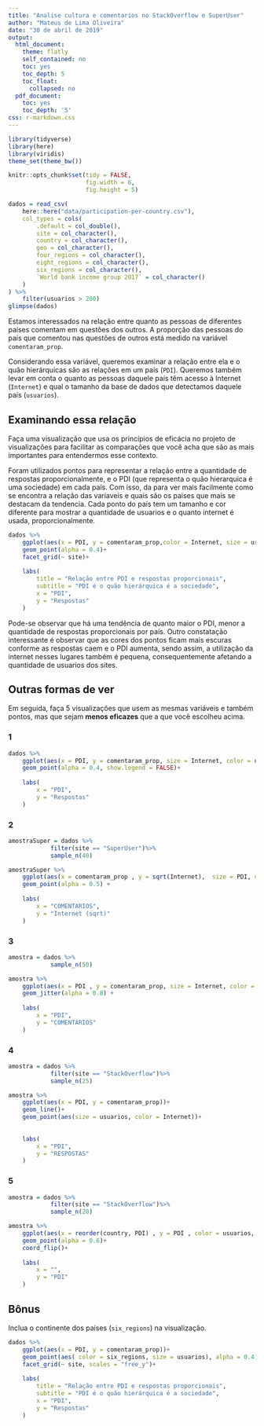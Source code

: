 ```yaml
---
title: "Analise cultura e comentarios no StackOverflow e SuperUser"
author: "Mateus de Lima Oliveira"
date: "30 de abril de 2019"
output:
  html_document:
    theme: flatly
    self_contained: no
    toc: yes
    toc_depth: 5
    toc_float:
      collapsed: no
  pdf_document:
    toc: yes
    toc_depth: '5'
css: r-markdown.css
---
```


```r
library(tidyverse)
library(here)
library(viridis)
theme_set(theme_bw())

knitr::opts_chunk$set(tidy = FALSE,
                      fig.width = 6,
                      fig.height = 5)
```

```r
dados = read_csv(
    here::here("data/participation-per-country.csv"),
    col_types = cols(
        .default = col_double(),
        site = col_character(),
        country = col_character(),
        geo = col_character(),
        four_regions = col_character(),
        eight_regions = col_character(),
        six_regions = col_character(),
        `World bank income group 2017` = col_character()
    )
) %>% 
    filter(usuarios > 200)
glimpse(dados)
```

Estamos interessados na relação entre quanto as pessoas de diferentes países comentam em questões dos outros. A proporção das pessoas do país que comentou nas questões de outros está medido na variável `comentaram_prop`. 

Considerando essa variável, queremos examinar a relação entre ela e o quão hierárquicas são as relações em um país (`PDI`). Queremos também levar em conta o quanto as pessoas daquele país têm acesso à Internet (`Internet`) e qual o tamanho da base de dados que detectamos daquele país (`usuarios`). 

## Examinando essa relação

Faça uma visualização que usa os princípios de eficácia no projeto de visualizações para facilitar as comparações que você acha que são as mais importantes para entendermos esse contexto. 

Foram utilizados pontos para representar a relação entre a quantidade de respostas proporcionalmente, e o PDI (que representa o quão hierarquica é uma sociedade) em cada país. Com isso, da para ver mais facilmente como se encontra a relação das variaveis e quais são os paises que mais se destacam da tendencia. Cada ponto do país tem um tamanho e cor diferente para mostrar a quantidade de usuarios e o quanto internet é usada, proporcionalmente. 

```r
dados %>%
    ggplot(aes(x = PDI, y = comentaram_prop,color = Internet, size = usuarios))+
    geom_point(alpha = 0.4)+
    facet_grid(~ site)+
    
    labs(
        title = "Relação entre PDI e respostas proporcionais",
        subtitle = "PDI é o quão hierárquica é a sociedade",
        x = "PDI",
        y = "Respostas"
    )

```




Pode-se observar que há uma tendência de quanto maior o PDI, menor a quantidade de respostas proporcionais por país. Outro constatação interessante é observar que as cores dos pontos ficam mais escuras conforme as respostas caem e o PDI aumenta, sendo assim, a utilização da internet nesses lugares também é pequena, consequentemente afetando a quantidade de usuarios dos sites.


## Outras formas de ver

Em seguida, faça 5 visualizações que usem as mesmas variáveis e também pontos, mas que sejam **menos eficazes** que a que você escolheu acima. 

### 1

```r
dados %>%
    ggplot(aes(x = PDI, y = comentaram_prop, size = Internet, color = usuarios))+
    geom_point(alpha = 0.4, show.legend = FALSE)+
    
    labs(
        x = "PDI",
        y = "Respostas"
    )

```

### 2

```r
amostraSuper = dados %>%
            filter(site == "SuperUser")%>%
            sample_n(40)

amostraSuper %>%
    ggplot(aes(x = comentaram_prop , y = sqrt(Internet),  size = PDI, color = usuarios) )+
    geom_point(alpha = 0.5) +
    
    labs(
        x = "COMENTARIOS",
        y = "Internet (sqrt)"
    )

```


### 3

```r

amostra = dados %>%
            sample_n(50)

amostra %>%
    ggplot(aes(x = PDI , y = comentaram_prop, size = Internet, color = usuarios))+
    geom_jitter(alpha = 0.8) +
    
    labs(
        x = "PDI",
        y = "COMENTARIOS"
    )

```

### 4


```r

amostra = dados %>%
            filter(site == "StackOverflow")%>%
            sample_n(25)

amostra %>%
    ggplot(aes(x = PDI, y = comentaram_prop))+
    geom_line()+
    geom_point(aes(size = usuarios, color = Internet))+
   
    
    labs(
        x = "PDI",
        y = "RESPOSTAS"
    )

```



### 5

```r

amostra = dados %>%
            filter(site == "StackOverflow")%>%
            sample_n(20)

amostra %>%
    ggplot(aes(x = reorder(country, PDI) , y = PDI , color = usuarios, size = comentaram_prop))+
    geom_point(alpha = 0.6)+
    coord_flip()+
    
    labs(
        x = "",
        y = "PDI"
    )

```

## Bônus

Inclua o continente dos países (`six_regions`) na visualização.

```r
dados %>%
    ggplot(aes(x = PDI, y = comentaram_prop))+
    geom_point(aes( color = six_regions, size = usuarios), alpha = 0.4)+
    facet_grid(~ site, scales = "free_y")+
    
    labs(
        title = "Relação entre PDI e respostas proporcionais",
        subtitle = "PDI é o quão hierárquica é a sociedade",
        x = "PDI",
        y = "Respostas"
    )

```

